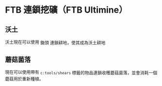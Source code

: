 # FTB 連鎖挖礦（FTB Ultimine）

## 沃土

沃土現在可以使用 <Asset location="mango_compat_delight:docs/items/diamond_hoe" class="item-icon" />鋤頭 連鎖耕地，使其成為沃土耕地

## 蘑菇菌落

現在可以使用帶有 <Asset location="mango_compat_delight:docs/items/shears" class="item-icon"/>`c:tools/shears` 標籤的物品連鎖收穫蘑菇菌落，並會消耗一個蘑菇用於重新種植。

<center>
<Asset location="mango_compat_delight:docs/ftbultimine/mushroom_colony_harvest.gif" width={512} />
</center>

<style>
    .item-icon {
        width: auto;
        height: 1.5em;
        vertical-align: middle;
    }
</style>